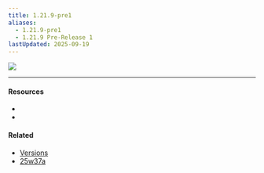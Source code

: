 ```yaml
---
title: 1.21.9-pre1
aliases:
  - 1.21.9-pre1
  - 1.21.9 Pre-Release 1
lastUpdated: 2025-09-19
---
```



![](https://minecraft.wiki/images/1.21.9-pre1.jpg)

<Yb src="https://youtube.com/embed/RjbXy0vek50" />
<Yb src="https://youtube.com/embed/N7LPEbhNCtk" />

---

#### Resources

- <Wiki src="https://www.minecraft.net/en-us/article/minecraft-1-21-9-pre-release-1" />
- <Blog src="https://minecraft.wiki/w/Java_Edition_1.21.9_Pre-Release_1" />

#### Related

- [Versions](/versions)
- [25w37a](/25w37a)